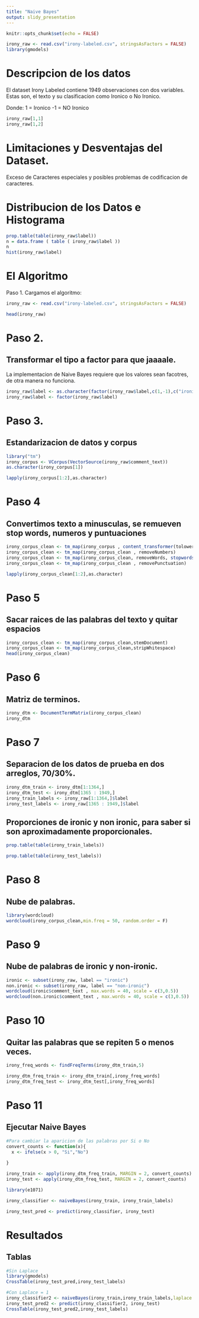 ---
title: "Naive Bayes"
output: slidy_presentation
---

```{r setup, include=FALSE}
knitr::opts_chunk$set(echo = FALSE)
```

```{r, echo=FALSE}
irony_raw <- read.csv("irony-labeled.csv", stringsAsFactors = FALSE)
library(gmodels)
```


# Descripcion de los datos
El dataset Irony Labeled contiene 1949 observaciones con dos variables. Estas son, el texto y su clasificacion como Ironico o No Ironico.

Donde: 
1 = Ironico
-1 = NO Ironico

```{r,echo=TRUE}
irony_raw[1,1]
irony_raw[1,2]
```

# Limitaciones y Desventajas del Dataset.
Exceso de Caracteres especiales y posibles problemas de codificacion de caracteres.

# Distribucion de los Datos e Histograma
```{r}
prop.table(table(irony_raw$label))
n = data.frame ( table ( irony_raw$label ))
n
hist(irony_raw$label)
```

# El Algoritmo

Paso 1. Cargamos el algoritmo:
```{r,echo=TRUE}
irony_raw <- read.csv("irony-labeled.csv", stringsAsFactors = FALSE)

head(irony_raw)
```

# Paso 2.
## Transformar el tipo a factor para que jaaaale.
La implementacion de Naive Bayes requiere que los valores sean facotres, de otra manera no funciona.
```{r,echo=TRUE}
irony_raw$label <- as.character(factor(irony_raw$label,c(1,-1),c("ironic","non-ironic")))
irony_raw$label <- factor(irony_raw$label)

```

# Paso 3.
## Estandarizacion de datos y corpus
```{r, echo=TRUE}

library("tm")
irony_corpus <- VCorpus(VectorSource(irony_raw$comment_text))
as.character(irony_corpus[1])

lapply(irony_corpus[1:2],as.character)
```


# Paso 4
## Convertimos texto a minusculas, se remueven stop words, numeros y puntuaciones
```{r,echo=TRUE}
irony_corpus_clean <- tm_map(irony_corpus , content_transformer(tolower))
irony_corpus_clean <- tm_map(irony_corpus_clean , removeNumbers)
irony_corpus_clean <- tm_map(irony_corpus_clean, removeWords, stopwords())
irony_corpus_clean <- tm_map(irony_corpus_clean , removePunctuation)

lapply(irony_corpus_clean[1:2],as.character)
```


# Paso 5
## Sacar raices de las palabras del texto y quitar espacios
```{r, echo=TRUE}
irony_corpus_clean <- tm_map(irony_corpus_clean,stemDocument)
irony_corpus_clean <- tm_map(irony_corpus_clean,stripWhitespace)
head(irony_corpus_clean)
```


# Paso 6
## Matriz de terminos.
```{r, echo=TRUE}
irony_dtm <- DocumentTermMatrix(irony_corpus_clean)
irony_dtm
```


# Paso 7
## Separacion de los datos de prueba en dos arreglos, 70/30%.
```{r,echo=TRUE}
irony_dtm_train <- irony_dtm[1:1364,]
irony_dtm_test <- irony_dtm[1365 : 1949,]
irony_train_labels <- irony_raw[1:1364,]$label
irony_test_labels <- irony_raw[1365 : 1949,]$label
```

## Proporciones de ironic y non ironic, para saber si son aproximadamente proporcionales.
```{r,echo=T}
prop.table(table(irony_train_labels))

prop.table(table(irony_test_labels))
```


# Paso 8
## Nube de palabras.
```{r,echo=TRUE}
library(wordcloud)
wordcloud(irony_corpus_clean,min.freq = 50, random.order = F)

```

# Paso 9
## Nube de palabras de ironic y non-ironic.
```{r, echo=T}
ironic <- subset(irony_raw, label == "ironic")
non.ironic <- subset(irony_raw, label == "non-ironic")
wordcloud(ironic$comment_text , max.words = 40, scale = c(3,0.5))
wordcloud(non.ironic$comment_text , max.words = 40, scale = c(3,0.5))
```


# Paso 10
## Quitar las palabras que se repiten 5 o menos veces.
```{r,echo=TRUE}
irony_freq_words <- findFreqTerms(irony_dtm_train,5)

irony_dtm_freq_train <- irony_dtm_train[,irony_freq_words]
irony_dtm_freq_test <- irony_dtm_test[,irony_freq_words]
```


# Paso 11
## Ejecutar Naive Bayes

```{r,echo=T}
#Para cambiar la aparicion de las palabras por Si o No
convert_counts <- function(x){
  x <- ifelse(x > 0, "Si","No")
  
}

irony_train <- apply(irony_dtm_freq_train, MARGIN = 2, convert_counts)
irony_test <- apply(irony_dtm_freq_test, MARGIN = 2, convert_counts)

library(e1071)

irony_classifier <- naiveBayes(irony_train, irony_train_labels)

irony_test_pred <- predict(irony_classifier, irony_test)
```



# Resultados
## Tablas
```{r,echo=T}
#Sin Laplace
library(gmodels)
CrossTable(irony_test_pred,irony_test_labels)

#Con Laplace = 1
irony_classifier2 <- naiveBayes(irony_train,irony_train_labels,laplace = 1)
irony_test_pred2 <- predict(irony_classifier2, irony_test)
CrossTable(irony_test_pred2,irony_test_labels)
```


